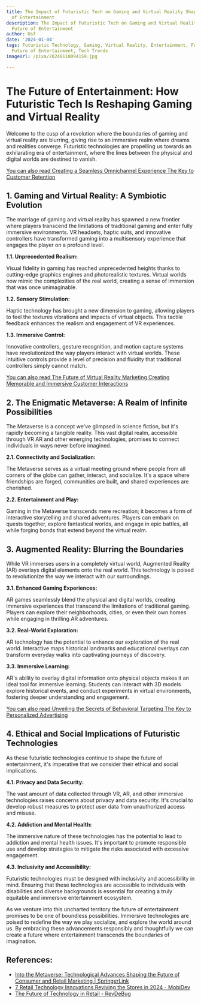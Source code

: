 ```yaml
---
title: The Impact of Futuristic Tech on Gaming and Virtual Reality Shaping the Future
  of Entertainment
description: The Impact of Futuristic Tech on Gaming and Virtual Reality Shaping the
  Future of Entertainment
author: Usf
date: '2024-01-04'
tags: Futuristic Technology, Gaming, Virtual Reality, Entertainment, Future of Gaming,
  Future of Entertainment, Tech Trends
imageUrl: /pixa/20240118094159.jpg

---
```

#  **The Future  of Entertainment: How Futuristic Tech Is Reshaping Gaming and Virtual Reality**

Welcome to the cusp of a  revolution where the boundaries of gaming  and  virtual reality are blurring, giving rise to an immersive realm where dreams and  realities converge. Futuristic technologies are propelling us towards an exhilarating  era of entertainment, where the lines between the physical  and digital worlds are destined to vanish.

[You can also read Creating a Seamless  Omnichannel  Experience The Key to Customer Retention](Creating%20a%20Seamless%20Omnichannel%20Experience%20The%20Key%20to%20Customer%20Retention)


## **1. Gaming and Virtual Reality: A Symbiotic Evolution**

The marriage of gaming and virtual reality has spawned a new  frontier where  players transcend the limitations of traditional gaming and enter fully immersive environments. VR  headsets, haptic suits, and innovative controllers have transformed gaming into a  multisensory experience that engages the player on a profound level.

**1.1. Unprecedented Realism:**

Visual fidelity in gaming has reached unprecedented heights thanks to cutting-edge graphics engines and  photorealistic textures. Virtual worlds now mimic the complexities of the real world, creating a sense of immersion that was once unimaginable.

**1.2. Sensory Stimulation:**

Haptic technology has brought a new  dimension to gaming, allowing players to feel the textures vibrations and impacts of virtual objects. This tactile feedback enhances  the realism and engagement of  VR experiences.

**1.3. Immersive Control:**

Innovative controllers, gesture recognition, and motion capture  systems have revolutionized  the way players interact  with virtual worlds. These  intuitive controls provide a level of precision and fluidity that  traditional  controllers  simply cannot match.

[You can also read The Future of Virtual Reality Marketing Creating Memorable and Immersive Customer Interactions](The%20Future%20of%20Virtual%20Reality%20Marketing%20Creating%20Memorable%20and%20Immersive%20Customer%20Interactions)


## **2. The Enigmatic Metaverse: A Realm of Infinite Possibilities**

The Metaverse is a concept we've glimpsed in science fiction, but it's rapidly becoming a tangible reality. This vast digital  realm, accessible through VR AR  and other emerging technologies, promises to connect individuals in ways never before imagined.

**2.1. Connectivity and Socialization:**

The Metaverse serves as a virtual meeting ground where people from all corners of the globe can gather, interact, and socialize. It's a space where friendships are forged, communities are  built, and shared experiences  are cherished.

**2.2. Entertainment  and Play:**

Gaming in the Metaverse transcends  mere recreation; it becomes a form of interactive storytelling and shared adventures.  Players can  embark on quests  together, explore fantastical worlds, and engage in epic battles, all while forging bonds that extend beyond  the  virtual realm.

## **3. Augmented Reality: Blurring the Boundaries**

While VR  immerses users in a completely virtual world, Augmented Reality (AR) overlays digital elements onto the real world. This technology is poised to  revolutionize the  way we interact with our  surroundings.

**3.1. Enhanced  Gaming Experiences:**

AR games seamlessly blend the physical and  digital worlds, creating immersive experiences that transcend the limitations of traditional gaming. Players can explore their neighborhoods,  cities, or even their own homes while engaging in thrilling AR adventures.

**3.2. Real-World Exploration:**

AR technology has the potential to enhance our exploration of  the real world. Interactive maps historical landmarks and educational overlays can transform everyday walks into  captivating journeys of discovery.

**3.3. Immersive Learning:**

AR's ability to overlay  digital information onto physical objects makes it an ideal tool for immersive learning. Students can  interact with 3D models  explore  historical events, and conduct experiments in virtual environments, fostering deeper understanding and engagement.

[You can  also read Unveiling the Secrets of Behavioral Targeting The  Key to Personalized Advertising](Unveiling%20the%20Secrets%20of%20Behavioral%20Targeting%20The%20Key%20to%20Personalized%20Advertising)


## **4. Ethical  and  Social Implications of Futuristic Technologies**

As these futuristic technologies continue to shape the future of  entertainment, it's imperative  that we  consider their ethical and social implications.

**4.1. Privacy and Data Security:**

The vast amount of data  collected through VR, AR, and other immersive technologies raises concerns about privacy and data security. It's crucial to develop robust measures to protect user data from unauthorized access and misuse.

**4.2. Addiction and Mental Health:**

The immersive nature of  these technologies has the  potential to  lead to addiction and mental health issues. It's important to promote responsible use and develop  strategies to  mitigate the risks associated with excessive engagement.

**4.3. Inclusivity and Accessibility:**

Futuristic technologies must be designed with inclusivity and accessibility in mind.  Ensuring that these technologies are accessible to  individuals with disabilities and diverse backgrounds is essential for creating a truly equitable and immersive entertainment ecosystem.

As we venture into this uncharted territory the future  of entertainment promises to be one of boundless possibilities. Immersive technologies are  poised to  redefine the way we play  socialize, and  explore the world around  us. By  embracing these advancements responsibly and thoughtfully we can create  a future where entertainment transcends the boundaries of imagination.

## References:
- [Into the Metaverse: Technological Advances Shaping the Future of Consumer and Retail Marketing | SpringerLink](https://link.springer.com/chapter/10.1007/978-3-031-33246-3_4)
- [7 Retail Technology Innovations Reviving the Stores in 2024 - MobiDev](https://mobidev.biz/blog/7-technology-trends-to-change-retail-industry)
- [The Future of Technology in Retail - RevDeBug](https://revdebug.com/blog/the-future-of-technology-in-retail/)
